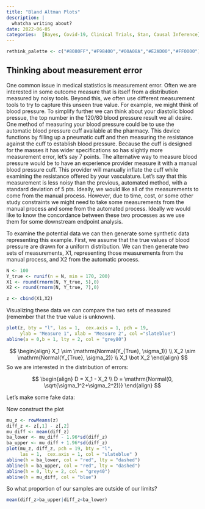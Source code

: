 ```yaml
---
title: "Bland Altman Plots"
description: |
  whatcha writing about? 
date: 2022-06-05
categories:  [Bayes, Covid-19, Clinical Trials, Stan, Causal Inference]
---
```


```r
rethink_palette <- c("#8080FF","#F98400","#00A08A","#E2AD00","#FF0000")
```

## Thinking about measurement error

One common issue in medical statistics is measurement error.
Often we are interested in some outcome measure that is itself from a distribution measured by noisy tools.
Beyond this, we often use different measurement tools to try to capture this unseen true value.
For example, we might think of blood pressure.
To simplify further we can think about your diastolic blood pressue, the top number in the 120/80 blood pressure result we all desire.
One method of measuring your blood pressure could be to use the automatic blood pressure cuff available at the pharmacy.
This device functions by filling up a pneumatic cuff and then measuring the resistance against the cuff to establish blood pressure.
Because the cuff is designed for the masses it has wider specifications so has slightly more measurement error, let's say 7 points.
The alternative way to measure blood pressure would be to have an experience provider measure it with a manual blood pressure cuff.
This provider will manually inflate the cuff while examining the resistance offered by your vasculature.
Let's say that this measurement is less noisy than the previous, automated method, with a standard deviation of 5 pts.
Ideally, we would like all of the measurements to come from the manual process.
However, due to time, cost, or some other study constraints we might need to take some measurements from the manual process and some from the automated process.
Ideally we would like to know the concordance between these two processes as we use them for some downstream endpoint analysis.

To examine the potential data we can then generate some synthetic data representing this example.
First, we assume that the true values of blood pressure are drawn for a uniform distribution.
We can then generate two sets of measurements, X1, representing those measurements from the manual process, and X2 from the automatic process.

```r
N <- 100
Y_true <- runif(n = N, min = 170, 200)
X1 <- round(rnorm(N, Y_true, 5),0)
X2 <- round(rnorm(N, Y_true, 7),0)

z <- cbind(X1,X2)

```

Visualizing these data we can compare the two sets of measured (remember that the true value is unknown).

```r
plot(z, bty = "l", las = 1,  cex.axis = 1, pch = 19,
     ylab = "Measure 1", xlab = "Measure 2", col ="slateblue")
abline(a = 0,b = 1, lty = 2, col = "grey80")
```


$$
\begin{align} 
X_1 \sim \mathrm{Normal(Y_{True}, \sigma_1)} \\
X_2 \sim \mathrm{Normal(Y_{True}, \sigma_2)} \\
X_1 \bot X_2
\end{align}
$$
So we are interested in the distribution of errors:

$$
\begin{align} 
D = X_1 - X_2 \\
D = \mathrm{Normal(0, \sqrt{\sigma_1^2+\sigma_2^2)}}
\end{align}
$$

Let's make some fake data:



Now construct the plot

```r
mu_z <- rowMeans(z)
diff_z <- z[,1] - z[,2]
mu_diff <- mean(diff_z)
ba_lower <- mu_diff - 1.96*sd(diff_z)
ba_upper <- mu_diff + 1.96*sd(diff_z)
plot(mu_z, diff_z, pch = 19, bty = "l", 
     las = 1,  cex.axis = 1, col = "slateblue" )
abline(h = ba_lower, col = "red", lty = "dashed")
abline(h = ba_upper, col = "red", lty = "dashed")
abline(h = 0, lty = 2, col = "grey40")
abline(h = mu_diff, col = "blue")
```

So what proportion of our samples are outside of our limits?

```r
mean(diff_z>ba_upper|diff_z<ba_lower)
```



